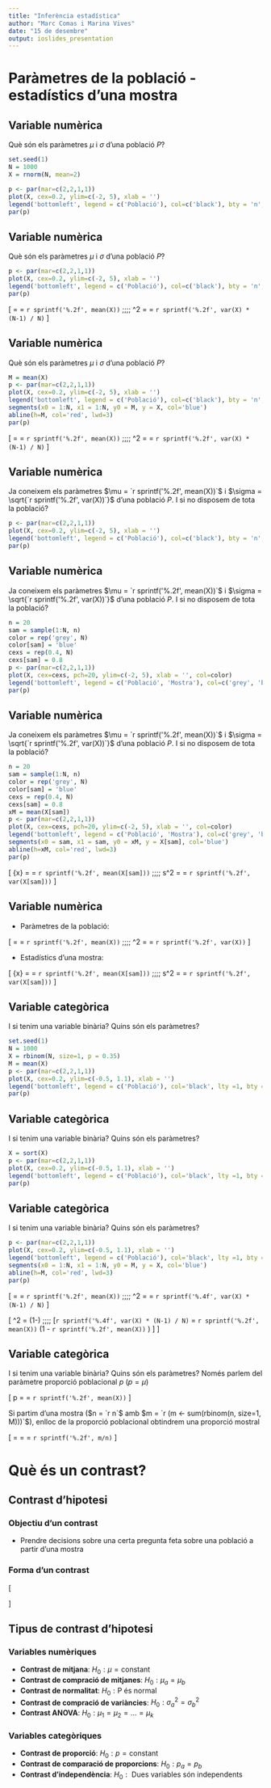 ```yaml
---
title: "Inferència estadística"
author: "Marc Comas i Marina Vives"
date: "15 de desembre"
output: ioslides_presentation
---
```


# Paràmetres de la població - estadístics d'una mostra

## Variable numèrica

Què són els paràmetres $\mu$ i $\sigma$ d'una població $P$?

```r
set.seed(1)
N = 1000
X = rnorm(N, mean=2)

p <- par(mar=c(2,2,1,1))
plot(X, cex=0.2, ylim=c(-2, 5), xlab = '')
legend('bottomleft', legend = c('Població'), col=c('black'), bty = 'n', pch=20)
par(p)
```


## Variable numèrica

Què són els paràmetres $\mu$ i $\sigma$ d'una població $P$?

```r
p <- par(mar=c(2,2,1,1))
plot(X, cex=0.2, ylim=c(-2, 5), xlab = '')
legend('bottomleft', legend = c('Població'), col=c('black'), bty = 'n', pch=20)
par(p)
```

\[
\mu = \frac{\sum_{x_i \in P} x_i }{ |P| } =  `r sprintf('%.2f', mean(X))`      ;\;\;\;   \sigma^2 = \frac{\sum_{x_i \in P} (x_i-\mu)^2 }{ |P| } =  `r sprintf('%.2f', var(X) * (N-1) / N)`
\]

## Variable numèrica

Què són els paràmetres $\mu$ i $\sigma$ d'una població $P$?

```r
M = mean(X)
p <- par(mar=c(2,2,1,1))
plot(X, cex=0.2, ylim=c(-2, 5), xlab = '')
legend('bottomleft', legend = c('Població'), col=c('black'), bty = 'n', pch=20)
segments(x0 = 1:N, x1 = 1:N, y0 = M, y = X, col='blue')
abline(h=M, col='red', lwd=3)
par(p)
```

\[
\mu = \frac{\sum_{x_i \in P} x_i }{ |P| } =  `r sprintf('%.2f', mean(X))`      ;\;\;\;   \sigma^2 = \frac{\sum_{x_i \in P} (x_i-\mu)^2 }{ |P| } =  `r sprintf('%.2f', var(X) * (N-1) / N)`
\]

## Variable numèrica

Ja coneixem els paràmetres $\mu = `r sprintf('%.2f', mean(X))`$ i $\sigma = \sqrt{`r sprintf('%.2f', var(X))`}$ d'una població $P$. I si no disposem de tota la població?

```r
p <- par(mar=c(2,2,1,1))
plot(X, cex=0.2, ylim=c(-2, 5), xlab = '')
legend('bottomleft', legend = c('Població'), col=c('black'), bty = 'n', pch=20)
par(p)
```

## Variable numèrica

Ja coneixem els paràmetres $\mu = `r sprintf('%.2f', mean(X))`$ i $\sigma = \sqrt{`r sprintf('%.2f', var(X))`}$ d'una població $P$. I si no disposem de tota la població?

```r
n = 20
sam = sample(1:N, n)
color = rep('grey', N)
color[sam] = 'blue'
cexs = rep(0.4, N)
cexs[sam] = 0.8
p <- par(mar=c(2,2,1,1))
plot(X, cex=cexs, pch=20, ylim=c(-2, 5), xlab = '', col=color)
legend('bottomleft', legend = c('Població', 'Mostra'), col=c('grey', 'blue'), bty = 'n', pch=20)
par(p)
```

## Variable numèrica

Ja coneixem els paràmetres $\mu = `r sprintf('%.2f', mean(X))`$ i $\sigma = \sqrt{`r sprintf('%.2f', var(X))`}$ d'una població $P$. I si no disposem de tota la població?

```r
n = 20
sam = sample(1:N, n)
color = rep('grey', N)
color[sam] = 'blue'
cexs = rep(0.4, N)
cexs[sam] = 0.8
xM = mean(X[sam])
p <- par(mar=c(2,2,1,1))
plot(X, cex=cexs, pch=20, ylim=c(-2, 5), xlab = '', col=color)
legend('bottomleft', legend = c('Població', 'Mostra'), col=c('grey', 'blue'), bty = 'n', pch=20)
segments(x0 = sam, x1 = sam, y0 = xM, y = X[sam], col='blue')
abline(h=xM, col='red', lwd=3)
par(p)
```

\[
\bar{x} = \frac{\sum_{i=1}^n x_i }{ n } =  `r sprintf('%.2f', mean(X[sam]))`   ;\;\;\; s^2 = \frac{\sum_{i=1}^n (x_i-\mu)^2 }{ n } =  `r sprintf('%.2f', var(X[sam]))`
\]


## Variable numèrica

  * Paràmetres de la població:
  
\[
\mu = \frac{\sum_{x_i \in P} x_i }{ |P| } =  `r sprintf('%.2f', mean(X))`      ;\;\;\;   \sigma^2 = \frac{\sum_{x_i \in P} (x_i-\mu)^2 }{ |P| } =  `r sprintf('%.2f', var(X))`
\]

  * Estadístics d'una mostra:

\[
\bar{x} = \frac{\sum_{i=1}^n x_i }{ n } =  `r sprintf('%.2f', mean(X[sam]))`   ;\;\;\; s^2 = \frac{\sum_{i=1}^n (x_i-\mu)^2 }{ n } =  `r sprintf('%.2f', var(X[sam]))`
\]

## Variable categòrica

I si tenim una variable binària? Quins són els paràmetres?

```r
set.seed(1)
N = 1000
X = rbinom(N, size=1, p = 0.35)
M = mean(X)
p <- par(mar=c(2,2,1,1))
plot(X, cex=0.2, ylim=c(-0.5, 1.1), xlab = '')
legend('bottomleft', legend = c('Població'), col='black', lty =1, bty = 'n')
par(p)
```

## Variable categòrica

I si tenim una variable binària? Quins són els paràmetres?

```r
X = sort(X)
p <- par(mar=c(2,2,1,1))
plot(X, cex=0.2, ylim=c(-0.5, 1.1), xlab = '')
legend('bottomleft', legend = c('Població'), col='black', lty =1, bty = 'n')
par(p)
```

## Variable categòrica

I si tenim una variable binària? Quins són els paràmetres?

```r
p <- par(mar=c(2,2,1,1))
plot(X, cex=0.2, ylim=c(-0.5, 1.1), xlab = '')
legend('bottomleft', legend = c('Població'), col='black', lty =1, bty = 'n')
segments(x0 = 1:N, x1 = 1:N, y0 = M, y = X, col='blue')
abline(h=M, col='red', lwd=3)
par(p)
```

\[
\mu = \frac{\sum_{x_i \in P} x_i }{ |P| } =  `r sprintf('%.2f', mean(X))`      ;\;\;\;   \sigma^2 = \frac{\sum_{x_i \in P} (x_i-\mu)^2 }{ |P| } =  `r sprintf('%.4f', var(X) * (N-1) / N)`
\]

\[
\sigma^2  = \mu \times (1-\mu) ;\;\;\; \left[`r sprintf('%.4f', var(X) * (N-1) / N)` = `r sprintf('%.2f', mean(X))` \times (1 - `r sprintf('%.2f', mean(X))` ) \right]
\]

## Variable categòrica

I si tenim una variable binària? Quins són els paràmetres? Només parlem del paràmetre proporció poblacional $p$ ($p = \mu$)


\[
p = \frac{\sum_{x_i \in P} x_i }{ |P| } =  `r sprintf('%.2f', mean(X))`
\]


Si partim d'una mostra ($n = `r n`$ amb $m = `r (m <- sum(rbinom(n, size=1, M)))`$), enlloc de la proporció poblacional obtindrem una proporció mostral

\[
\hat{p} = \frac{\sum_{i=1}^n x_i }{ `r n` } = \frac{`r m`}{`r n`} = `r sprintf('%.2f', m/n)`
\]


# Què és un contrast?

## Contrast d'hipotesi

### Objectiu d'un contrast

  * Prendre decisions sobre una certa pregunta feta sobre una població a partir d'una mostra
  
### Forma d'un contrast

\[
\begin{array}{rl}
H_0: &  \text{Hipotesi inicial}\\
H_1: &  \text{no } H_0
\end{array}
\]

## Tipus de contrast d'hipotesi

### Variables numèriques

  * __Contrast de mitjana__: $H_0: \mu = \text{constant}$ 
  * __Contrast de compració de mitjanes__: $H_0: \mu_a = \mu_b$
  * __Contrast de normalitat__: $H_0: \text{P és normal}$
  * __Contrast de compració de variàncies__: $H_0: \sigma_a^2 = \sigma_b^2$
  * __Contrast ANOVA__: $H_0: \mu_1 = \mu_2 = \dots = \mu_k$

### Variables categòriques

  * __Contrast de proporció__: $H_0: p = \text{constant}$
  * __Contrast de comparació de proporcions__: $H_0: p_a = p_b$
  * __Contrast d'independència__: $H_0: \text{ Dues variables són independents}$
  
  
